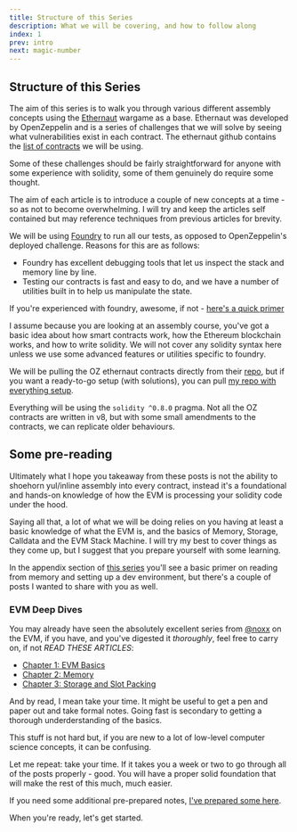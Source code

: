 ```yaml
---
title: Structure of this Series
description: What we will be covering, and how to follow along
index: 1
prev: intro
next: magic-number
---
```


## Structure of this Series

The aim of this series is to walk you through various different assembly concepts using the [Ethernaut](https://ethernaut.openzeppelin.com) wargame as a base. Ethernaut was developed by OpenZeppelin and is a series of challenges that we will solve by seeing what vulnerabilities exist in each contract. The ethernaut github contains the [list of contracts](https://github.com/OpenZeppelin/ethernaut/tree/master/contracts/contracts/levels) we will be using.

Some of these challenges should be fairly straightforward for anyone with some experience with solidity, some of them genuinely do require some thought.

The aim of each article is to introduce a couple of new concepts at a time - so as not to become overwhelming. I will try and keep the articles self contained but may reference techniques from previous articles for brevity.

We will be using [Foundry](getfoundry.sh) to run all our tests, as opposed to OpenZeppelin's deployed challenge. Reasons for this are as follows:

- Foundry has excellent debugging tools that let us inspect the stack and memory line by line.
- Testing our contracts is fast and easy to do, and we have a number of utilities built in to help us manipulate the state.

If you're experienced with foundry, awesome, if not - [here's a quick primer](/learn-assembly-by-hacking/dev-environment)

I assume because you are looking at an assembly course, you've got a basic idea about how smart contracts work, how the Ethereum blockchain works, and how to write solidity. We will not cover any solidity syntax here unless we use some advanced features or utilities specific to foundry.

We will be pulling the OZ ethernaut contracts directly from their [repo](https://github.com/OpenZeppelin/ethernaut/tree/master/contracts), but if you want a ready-to-go setup (with solutions), you can pull [my repo with everything setup](https://github.com/jordaniza/assemblynaut).

Everything will be using the `solidity ^0.8.0` pragma. Not all the OZ contracts are written in v8, but with some small amendments to the contracts, we can replicate older behaviours.

## Some pre-reading

Ultimately what I hope you takeaway from these posts is not the ability to shoehorn yul/inline assembly into every contract, instead it's a foundational and hands-on knowledge of how the EVM is processing your solidity code under the hood.

Saying all that, a lot of what we will be doing relies on you having at least a basic knowledge of what the EVM is, and the basics of Memory, Storage, Calldata and the EVM Stack Machine. I will try my best to cover things as they come up, but I suggest that you prepare yourself with some learning.

In the appendix section of [this series](/learn-assembly-by-hacking) you'll see a basic primer on reading from memory and setting up a dev environment, but there's a couple of posts I wanted to share with you as well.

### EVM Deep Dives

You may already have seen the absolutely excellent series from [@noxx](https://twitter.com/noxx3xxon) on the EVM, if you have, and you've digested it _thoroughly_, feel free to carry on, if not _READ THESE ARTICLES_:

- [Chapter 1: EVM Basics](https://noxx.substack.com/p/evm-deep-dives-the-path-to-shadowy)
- [Chapter 2: Memory](https://noxx.substack.com/p/evm-deep-dives-the-path-to-shadowy-d6b)
- [Chapter 3: Storage and Slot Packing](https://noxx.substack.com/p/evm-deep-dives-the-path-to-shadowy-3ea)

And by read, I mean take your time. It might be useful to get a pen and paper out and take formal notes. Going fast is secondary to getting a thorough underderstanding of the basics. 

This stuff is not hard but, if you are new to a lot of low-level computer science concepts, it can be confusing.

Let me repeat: take your time. If it takes you a week or two to go through all of the posts properly - good. You will have a proper solid foundation that will make the rest of this much, much easier.

If you need some additional pre-prepared notes, [I've prepared some here](https://github.com/jordaniza/Noxx-EVM-walkthroughs/tree/main/docs).

When you're ready, let's get started.
